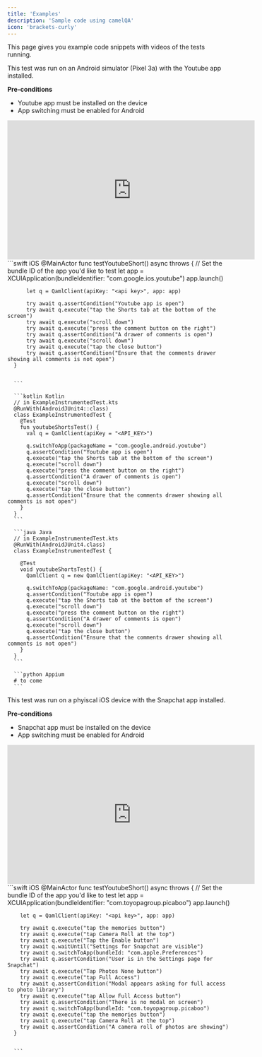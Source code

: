 ```yaml
---
title: 'Examples'
description: 'Sample code using camelQA'
icon: 'brackets-curly'
---
```


This page gives you example code snippets with videos of the tests running. 

<Accordion title="Youtube Shorts - Scroll through comments">

  This test was run on an Android simulator (Pixel 3a) with the Youtube app installed. 

  **Pre-conditions**
  - Youtube app must be installed on the device
  - <Tooltip tip="To implement app switching, check out Step 4 of our Android Quickstart documentation">App switching</Tooltip> must be enabled for Android 

  <Frame>
    <iframe
      width="560"
      height="315"
      src="https://www.youtube.com/embed/fySmBtW0YUo"
      title="YouTube video player"
      frameborder="0"
      allow="accelerometer; autoplay; clipboard-write; encrypted-media; gyroscope; picture-in-picture"
      allowfullscreen
    ></iframe>
  </Frame>

  <CodeGroup>
      ```swift iOS
      @MainActor
      func testYoutubeShort() async throws {
          // Set the bundle ID of the app you'd like to test
          let app = XCUIApplication(bundleIdentifier: "com.google.ios.youtube")
          app.launch()
          
          let q = QamlClient(apiKey: "<api key>", app: app)
          
          try await q.assertCondition("Youtube app is open")
          try await q.execute("tap the Shorts tab at the bottom of the screen")
          try await q.execute("scroll down")
          try await q.execute("press the comment button on the right")
          try await q.assertCondition("A drawer of comments is open")
          try await q.execute("scroll down")
          try await q.execute("tap the close button")
          try await q.assertCondition("Ensure that the comments drawer showing all comments is not open")
      }


      ```

      ```kotlin Kotlin
      // in ExampleInstrumentedTest.kts
      @RunWith(AndroidJUnit4::class)
      class ExampleInstrumentedTest {
        @Test
        fun youtubeShortsTest() {
          val q = QamlClient(apiKey = "<API_KEY>")
          
          q.switchToApp(packageName = "com.google.android.youtube")
          q.assertCondition("Youtube app is open")
          q.execute("tap the Shorts tab at the bottom of the screen")
          q.execute("scroll down")
          q.execute("press the comment button on the right")
          q.assertCondition("A drawer of comments is open")
          q.execute("scroll down")
          q.execute("tap the close button")
          q.assertCondition("Ensure that the comments drawer showing all comments is not open")
        }
      }
      ```

      ```java Java
      // in ExampleInstrumentedTest.kts
      @RunWith(AndroidJUnit4.class)
      class ExampleInstrumentedTest {

        @Test
        void youtubeShortsTest() {
          QamlClient q = new QamlClient(apiKey: "<API_KEY>")
          
          q.switchToApp(packageName: "com.google.android.youtube")
          q.assertCondition("Youtube app is open")
          q.execute("tap the Shorts tab at the bottom of the screen")
          q.execute("scroll down")
          q.execute("press the comment button on the right")
          q.assertCondition("A drawer of comments is open")
          q.execute("scroll down")
          q.execute("tap the close button")
          q.assertCondition("Ensure that the comments drawer showing all comments is not open")
        }
      }
      ```

      ```python Appium
      # to come
      ```
  </CodeGroup>
</Accordion>
<Accordion title="Snapchat - Granting camera roll permissions">

  This test was run on a phyiscal iOS device with the Snapchat app installed. 

  **Pre-conditions**
  - Snapchat app must be installed on the device
  - <Tooltip tip="To implement app switching, check out Step 4 of our Android Quickstart documentation">App switching</Tooltip> must be enabled for Android 

  <Frame>
    <iframe
      width="560"
      height="315"
      src="https://www.youtube.com/embed/DhrcVyAX0XA"
      title="YouTube video player"
      frameborder="0"
      allow="accelerometer; autoplay; clipboard-write; encrypted-media; gyroscope; picture-in-picture"
      allowfullscreen
    ></iframe>
  </Frame>

  <CodeGroup>
      ```swift iOS
      @MainActor
      func testYoutubeShort() async throws {
        // Set the bundle ID of the app you'd like to test
        let app = XCUIApplication(bundleIdentifier: "com.toyopagroup.picaboo")
        app.launch()
        
        let q = QamlClient(apiKey: "<api key>", app: app)
        
        try await q.execute("tap the memories button")
        try await q.execute("tap Camera Roll at the top")
        try await q.execute("Tap the Enable button")
        try await q.waitUntil("Settings for Snapchat are visible")
        try await q.switchToApp(bundleId: "com.apple.Preferences")
        try await q.assertCondition("User is in the Settings page for Snapchat")
        try await q.execute("Tap Photos None button")
        try await q.execute("tap Full Access")
        try await q.assertCondition("Modal appears asking for full access to photo library")
        try await q.execute("tap Allow Full Access button")
        try await q.assertCondition("There is no modal on screen")
        try await q.switchToApp(bundleId: "com.toyopagroup.picaboo")
        try await q.execute("tap the memories button")
        try await q.execute("tap Camera Roll at the top")
        try await q.assertCondition("A camera roll of photos are showing")
      }


      ```
  </CodeGroup>
</Accordion>